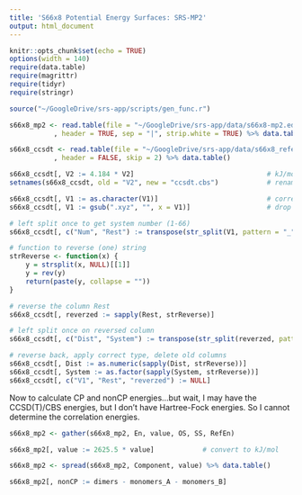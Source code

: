```yaml
---
title: 'S66x8 Potential Energy Surfaces: SRS-MP2'
output: html_document
---
```


```r
knitr::opts_chunk$set(echo = TRUE)
options(width = 140)
require(data.table)
require(magrittr)
require(tidyr)
require(stringr)

source("~/GoogleDrive/srs-app/scripts/gen_func.r")
```

```r
s66x8_mp2 <- read.table(file = "~/GoogleDrive/srs-app/data/s66x8-mp2.edat"
           , header = TRUE, sep = "|", strip.white = TRUE) %>% data.table()
```

```r
s66x8_ccsdt <- read.table(file = "~/GoogleDrive/srs-app/data/s66x8_reference.txt"
           , header = FALSE, skip = 2) %>% data.table()

s66x8_ccsdt[, V2 := 4.184 * V2]                                 # kJ/mol
setnames(s66x8_ccsdt, old = "V2", new = "ccsdt.cbs")            # rename

s66x8_ccsdt[, V1 := as.character(V1)]                           # correct type
s66x8_ccsdt[, V1 := gsub(".xyz", "", x = V1)]                   # drop .xyz ending

# left split once to get system number (1-66)
s66x8_ccsdt[, c("Num", "Rest") := transpose(str_split(V1, pattern = "_", n = 2))]

# function to reverse (one) string
strReverse <- function(x) {
    y = strsplit(x, NULL)[[1]]
    y = rev(y)
    return(paste(y, collapse = ""))
}

# reverse the column Rest
s66x8_ccsdt[, reverzed := sapply(Rest, strReverse)]

# left split once on reversed column
s66x8_ccsdt[, c("Dist", "System") := transpose(str_split(reverzed, pattern = "_", n = 2))]

# reverse back, apply correct type, delete old columns
s66x8_ccsdt[, Dist := as.numeric(sapply(Dist, strReverse))]
s66x8_ccsdt[, System := as.factor(sapply(System, strReverse))]
s66x8_ccsdt[, c("V1", "Rest", "reverzed") := NULL]

```

Now to calculate CP and nonCP energies...but wait, I may have the CCSD(T)/CBS energies, but I don't have Hartree-Fock energies. So I cannot determine the correlation energies. 
```r
s66x8_mp2 <- gather(s66x8_mp2, En, value, OS, SS, RefEn)

s66x8_mp2[, value := 2625.5 * value]            # convert to kJ/mol

s66x8_mp2 <- spread(s66x8_mp2, Component, value) %>% data.table()

s66x8_mp2[, nonCP := dimers - monomers_A - monomers_B]
```

